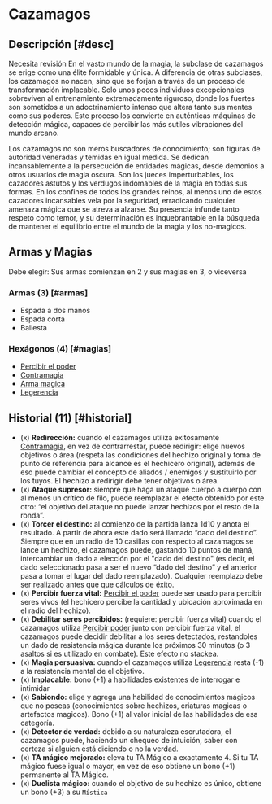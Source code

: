 
# Cazamagos

<Bleed>
  <Screenshot src={hunterPic} alt="placeholder" full />
</Bleed>

## Descripción [#desc]

<Callout type="warning" emoji="🔎">
  Necesita revisión
</Callout>
En el vasto mundo de la magia, la subclase de cazamagos se erige como una élite formidable
y única. A diferencia de otras subclases, los cazamagos no nacen, sino que se forjan
a través de un proceso de transformación implacable. Solo unos pocos individuos excepcionales
sobreviven al entrenamiento extremadamente riguroso, donde los fuertes son sometidos
a un adoctrinamiento intenso que altera tanto sus mentes como sus poderes. Este proceso
los convierte en auténticas máquinas de detección mágica, capaces de percibir las
más sutiles vibraciones del mundo arcano.

Los cazamagos no son meros buscadores de conocimiento; son figuras de autoridad veneradas y temidas en igual medida. Se dedican incansablemente a la persecución de entidades mágicas, desde demonios a otros usuarios de magia oscura. Son los jueces imperturbables, los cazadores astutos y los verdugos indomables de la magia en todas sus formas. En los confines de todos los grandes reinos, al menos uno de estos cazadores incansables vela por la seguridad, erradicando cualquier amenaza mágica que se atreva a alzarse. Su presencia infunde tanto respeto como temor, y su determinación es inquebrantable en la búsqueda de mantener el equilibrio entre el mundo de la magia y los no-magicos.

## Armas y Magias

Debe elegir: Sus armas comienzan en 2 y sus magias en 3, o viceversa

### Armas (3) [#armas]

- Espada a dos manos
- Espada corta
- Ballesta

### Hexágonos (4) [#magias]

- [Percibir el poder](/docs/list-hexagons/e11)
- [Contramagia](/docs/list-hexagons/e12)
- [Arma magica](/docs/list-hexagons/e14)
- [Legerencia](/docs/list-hexagons/e09)

## Historial (11) [#historial]

- (x) **Redirección:** <Pill type="p"/><Pill type="u"/> cuando el cazamagos utiliza exitosamente [Contramagia](/docs/list-hexagons/e12), en vez de contrarrestar, puede redirigir: elige nuevos objetivos o área (respeta las condiciones del hechizo original y toma de punto de referencia para alcance es el hechicero original), además de eso puede cambiar el concepto de aliados / enemigos y sustituirlo por los tuyos. El hechizo a redirigir debe tener objetivos o área.
- (x) **Ataque supresor:** <Pill type="u"/> siempre que haga un ataque cuerpo a cuerpo con al menos un crítico de filo, puede reemplazar el efecto obtenido por este otro: “el objetivo del ataque no puede lanzar hechizos por el resto de la ronda”.
- (x) **Torcer el destino:** <Pill type="s"/> al comienzo de la partida lanza 1d10 y anota el resultado. A partir de ahora este dado será llamado “dado del destino”. Siempre que en un radio de 10 casillas con respecto al cazamagos se lance un hechizo, el cazamagos puede, gastando 10 puntos de maná, intercambiar un dado a elección por el "dado del destino" (es decir, el dado seleccionado pasa a ser el nuevo “dado del destino” y el anterior pasa a tomar el lugar del dado reemplazado). Cualquier reemplazo debe ser realizado antes que que cálculos de éxito.
- (x) **Percibir fuerza vital:** <Pill type="u"/> [Percibir el poder](/docs/list-hexagons/e11) puede ser usado para percibir seres vivos (el hechicero percibe la cantidad y ubicación aproximada en el radio del hechizo).
- (x) **Debilitar seres percibidos:** (requiere: percibir fuerza vital) <Pill type="s"/> cuando el cazamagos utiliza [Percibir poder](/docs/list-hexagons/e11) junto con percibir fuerza vital, el cazamagos puede decidir debilitar a los seres detectados, restandoles un dado de resistencia mágica durante los próximos 30 minutos (o 3 asaltos si es utilizado en combate). Este efecto no stackea.
- (x) **Magia persuasiva:** <Pill type="p"/><Pill type="u"/> cuando el cazamagos utiliza [Legerencia](/docs/list-hexagons/e09) resta (-1) a la resistencia mental de el objetivo.
- (x) **Implacable:** bono (+1) a habilidades existentes de interrogar e intimidar
- (x) **Sabiondo:** elige y agrega una habilidad de conocimientos mágicos que no poseas (conocimientos sobre hechizos, criaturas magicas o artefactos magicos). Bono (+1) al valor inicial de las habilidades de esa categoría.
- (x) **Detector de verdad:** <Pill type="c"/><Pill type="s"/> debido a su naturaleza escrutadora, el cazamagos puede, haciendo un chequeo de intuición, saber con certeza si alguien está diciendo o no la verdad.
- (x) **TA mágico mejorado:** <Pill type="p"/> eleva tu TA Mágico a exactamente 4. Si tu TA mágico fuese igual o mayor, en vez de eso obtiene un bono (+1) permanente al TA Mágico.
- (x) **Duelista mágico:** <Pill type="c"/> cuando el objetivo de su hechizo es único, obtiene un bono (+3) a su `Mística`
